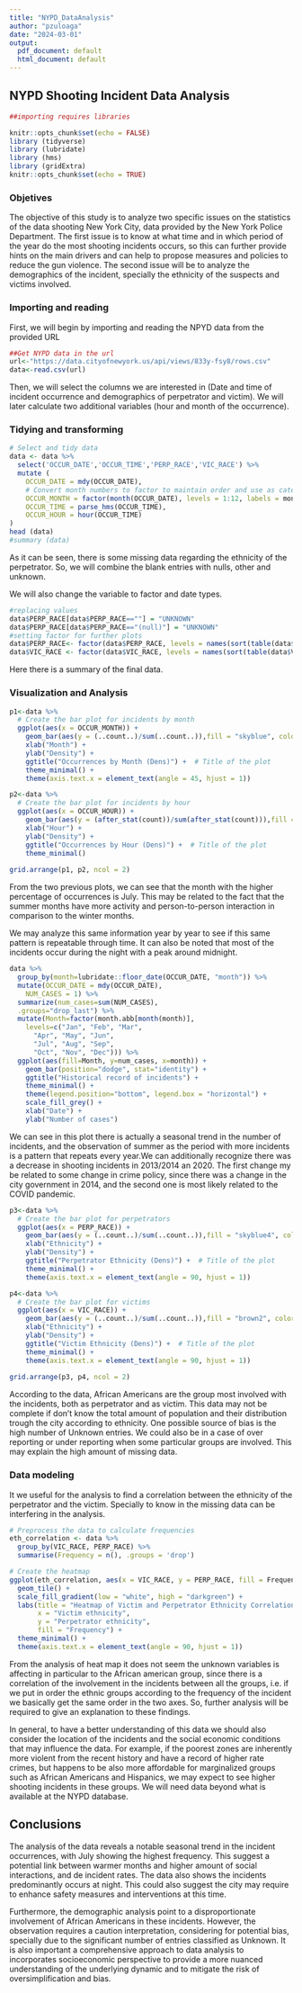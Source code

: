 ---
title: "NYPD_DataAnalysis"
author: "pzuloaga"
date: "2024-03-01"
output:
  pdf_document: default
  html_document: default
---
## NYPD Shooting Incident Data Analysis

```{r setup, include=FALSE}
##importing requires libraries

knitr::opts_chunk$set(echo = FALSE)
library (tidyverse)
library (lubridate)
library (hms)
library (gridExtra)
knitr::opts_chunk$set(echo = TRUE)
```


### Objetives
The objective of this study is to analyze two specific issues on the statistics of the data shooting New York City, data provided by the New York Police Department. The first issue is to know at what time and in which period of the year do the most shooting incidents occurs, so this can further provide hints on the main drivers and can help to propose measures and policies to reduce the gun violence. The second issue will be to analyze the demographics of the incident, specially the ethnicity of the suspects and victims involved.

### __Importing and reading__
First, we will begin by importing and reading the NPYD data from the provided URL

```{r get_data}

##Get NYPD data in the url
url<-"https://data.cityofnewyork.us/api/views/833y-fsy8/rows.csv"
data<-read.csv(url)

```

Then, we will select the columns we are interested in (Date and time of incident occurrence and demographics of perpetrator and victim). We will later calculate two additional variables (hour and month of the occurrence).

### __Tidying and transforming__

```{r tidy}
# Select and tidy data
data <- data %>%
  select('OCCUR_DATE','OCCUR_TIME','PERP_RACE','VIC_RACE') %>%
  mutate (
    OCCUR_DATE = mdy(OCCUR_DATE),
    # Convert month numbers to factor to maintain order and use as categorical data
    OCCUR_MONTH = factor(month(OCCUR_DATE), levels = 1:12, labels = month.abb),
    OCCUR_TIME = parse_hms(OCCUR_TIME),
    OCCUR_HOUR = hour(OCCUR_TIME)
)
head (data)
#summary (data)
```

As it can be seen, there is some missing data regarding the ethnicity of the perpetrator. So, we will combine the blank entries with nulls, other and unknown.

We will also change the variable to factor and date types.

```{r combine}
#replacing values
data$PERP_RACE[data$PERP_RACE==""] = "UNKNOWN"
data$PERP_RACE[data$PERP_RACE=="(null)"] = "UNKNOWN"
#setting factor for further plots
data$PERP_RACE<- factor(data$PERP_RACE, levels = names(sort(table(data$PERP_RACE), decreasing = TRUE)))
data$VIC_RACE <- factor(data$VIC_RACE, levels = names(sort(table(data$VIC_RACE), decreasing = TRUE)))

```

Here there is a summary of the final data. 

### __Visualization and Analysis__


```{r plotset1}
p1<-data %>%
  # Create the bar plot for incidents by month
  ggplot(aes(x = OCCUR_MONTH)) +
    geom_bar(aes(y = (..count..)/sum(..count..)),fill = "skyblue", color = "black")+
    xlab("Month") + 
    ylab("Density") + 
    ggtitle("Occurrences by Month (Dens)") +  # Title of the plot
    theme_minimal() +
    theme(axis.text.x = element_text(angle = 45, hjust = 1))

p2<-data %>%
  # Create the bar plot for incidents by hour
  ggplot(aes(x = OCCUR_HOUR)) +
    geom_bar(aes(y = (after_stat(count))/sum(after_stat(count))),fill = "coral", color = "black")+
    xlab("Hour") + 
    ylab("Density") + 
    ggtitle("Occurrences by Hour (Dens)") +  # Title of the plot
    theme_minimal() 
  
grid.arrange(p1, p2, ncol = 2)

```


From the two previous plots, we can see that the month with the higher percentage of occurrences is July. This may be related to the fact that the summer months have more activity and person-to-person interaction in comparison to the winter months.

We may analyze this same information year by year to see if this same pattern is repeatable through time.
It can also be noted that most of the incidents occur during the night with a peak around midnight.

```{r plotset2}


data %>%
  group_by(month=lubridate::floor_date(OCCUR_DATE, "month")) %>%
  mutate(OCCUR_DATE = mdy(OCCUR_DATE),
    NUM_CASES = 1) %>%
  summarize(num_cases=sum(NUM_CASES),
  .groups="drop_last") %>%
  mutate(Month=factor(month.abb[month(month)],
    levels=c("Jan", "Feb", "Mar",
      "Apr", "May", "Jun",
      "Jul", "Aug", "Sep",
      "Oct", "Nov", "Dec"))) %>%
  ggplot(aes(fill=Month, y=num_cases, x=month)) +
    geom_bar(position="dodge", stat="identity") +
    ggtitle("Historical record of incidents") +
    theme_minimal() +
    theme(legend.position="bottom", legend.box = "horizontal") +
    scale_fill_grey() +
    xlab("Date") +
    ylab("Number of cases")

```
We can see in this plot there is actually a seasonal trend in the number of incidents, and the observation of summer as the period with more incidents is a pattern that repeats every year.We can additionally recognize there was a decrease in shooting incidents in 2013/2014 an 2020. The first change my be related to some change in crime policy, since there was a change in the city government in 2014, and the second one is most likely related to the COVID pandemic.

```{r plotset3}

p3<-data %>%
  # Create the bar plot for perpetrators
  ggplot(aes(x = PERP_RACE)) +
    geom_bar(aes(y = (..count..)/sum(..count..)),fill = "skyblue4", color = "black")+
    xlab("Ethnicity") + 
    ylab("Density") + 
    ggtitle("Perpetrator Ethnicity (Dens)") +  # Title of the plot
    theme_minimal() +
    theme(axis.text.x = element_text(angle = 90, hjust = 1))

p4<-data %>%
  # Create the bar plot for victims
  ggplot(aes(x = VIC_RACE)) +
    geom_bar(aes(y = (..count..)/sum(..count..)),fill = "brown2", color = "black")+
    xlab("Ethnicity") + 
    ylab("Density") + 
    ggtitle("Victim Ethnicity (Dens)") +  # Title of the plot
    theme_minimal() +
    theme(axis.text.x = element_text(angle = 90, hjust = 1))
  
grid.arrange(p3, p4, ncol = 2)

```


According to the data, African Americans are the group most involved with the incidents, both as perpetrator and as victim. This data may not be complete if don't know the total amount of population and their distribution trough the city according to ethnicity. One possible source of bias is the high number of Unknown entries. We could also be in a case of over reporting or under reporting when some particular groups are involved. This may explain the high amount of missing data. 


### Data modeling

It we useful for the analysis to find a correlation between the ethnicity of the perpetrator and the victim. Specially to know in the missing data can be interfering in the analysis.

```{r plotset4}

# Preprocess the data to calculate frequencies
eth_correlation <- data %>%
  group_by(VIC_RACE, PERP_RACE) %>%
  summarise(Frequency = n(), .groups = 'drop')

# Create the heatmap
ggplot(eth_correlation, aes(x = VIC_RACE, y = PERP_RACE, fill = Frequency)) +
  geom_tile() +
  scale_fill_gradient(low = "white", high = "darkgreen") +
  labs(title = "Heatmap of Victim and Perpetrator Ethnicity Correlation",
       x = "Victim ethnicity",
       y = "Perpetrator ethnicity",
       fill = "Frequency") +
  theme_minimal() +
  theme(axis.text.x = element_text(angle = 90, hjust = 1))
```

From the analysis of heat map it does not seem the unknown variables is affecting in particular to the African american group, since there is a correlation of the involvement in the incidents between all the groups, i.e. if we put in order the ethnic groups according to the frequency of the incident we basically get the same order in the two axes. So, further analysis will be required to give an explanation to these findings.

In general, to have a better understanding of this data we should also consider the location of the incidents and the social economic conditions that may influence the data. For example, if the poorest zones are inherently more violent from the recent history and have a record of higher rate crimes, but happens to be also more affordable for marginalized groups such as African Americans and Hispanics, we may expect to see higher shooting incidents in these groups. We will need data beyond what is available at the NYPD database.


## Conclusions

The analysis of the data reveals a notable seasonal trend in the incident occurrences, with July showing the highest frequency. This suggest a potential link between warmer months and higher amount of social interactions, and de incident rates. The data also shows the incidents predominantly occurs at night. This could also suggest the city may require to enhance safety measures and interventions at this time.

Furthermore, the demographic analysis point to a disproportionate involvement of African Americans in these incidents. However, the observation requires a caution interpretation, considering for potential bias, specially due to the significant number of entries classified as Unknown. It is also important a comprehensive approach to data analysis to incorporates socioeconomic perspective to provide a more nuanced understanding of the underlying dynamic and to mitigate the risk of oversimplification and bias.
